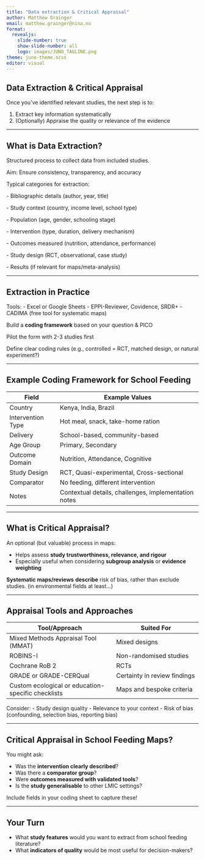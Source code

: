 ```yaml
---
title: "Data extraction & Critical Appraisal"
author: Matthew Grainger
email: matthew.grainger@nina.no
format:
  revealjs:
    slide-number: true
    show-slide-number: all
    logo: images/JUNO_TAGLINE.png
theme: juno-theme.scss
editor: visual
---
```


## Data Extraction & Critical Appraisal

Once you've identified relevant studies, the next step is to:

1.  Extract key information systematically
2.  (Optionally) Appraise the quality or relevance of the evidence

------------------------------------------------------------------------

## What is Data Extraction?

Structured process to collect data from included studies.

Aim: Ensure consistency, transparency, and accuracy

Typical categories for extraction:

\- Bibliographic details (author, year, title)

\- Study context (country, income level, school type)

\- Population (age, gender, schooling stage)

\- Intervention (type, duration, delivery mechanism)

\- Outcomes measured (nutrition, attendance, performance)

\- Study design (RCT, observational, case study)

\- Results (if relevant for maps/meta-analysis)

------------------------------------------------------------------------

## Extraction in Practice

Tools: - Excel or Google Sheets - EPPI-Reviewer, Covidence, SRDR+ - CADIMA (free tool for systematic maps)

Build a **coding framework** based on your question & PICO

Pilot the form with 2-3 studies first

Define clear coding rules (e.g., controlled = RCT, matched design, or natural experiment?)

------------------------------------------------------------------------

## Example Coding Framework for School Feeding

| Field             | Example Values                                       |
|-------------------|------------------------------------------------------|
| Country           | Kenya, India, Brazil                                 |
| Intervention Type | Hot meal, snack, take-home ration                    |
| Delivery          | School-based, community-based                        |
| Age Group         | Primary, Secondary                                   |
| Outcome Domain    | Nutrition, Attendance, Cognitive                     |
| Study Design      | RCT, Quasi-experimental, Cross-sectional             |
| Comparator        | No feeding, different intervention                   |
| Notes             | Contextual details, challenges, implementation notes |

------------------------------------------------------------------------

## What is Critical Appraisal?

An optional (but valuable) process in maps:

-   Helps assess **study trustworthiness, relevance, and rigour**
-   Especially useful when considering **subgroup analysis** or **evidence weighting**

**Systematic maps/reviews** **describe** risk of bias, rather than exclude studies. (in environmental fields at least...)

------------------------------------------------------------------------

## Appraisal Tools and Approaches

| Tool/Approach | Suited For |
|----------------------------------------|--------------------------------|
| Mixed Methods Appraisal Tool (MMAT) | Mixed designs |
| ROBINS-I | Non-randomised studies |
| Cochrane RoB 2 | RCTs |
| GRADE or GRADE-CERQual | Certainty in review findings |
| Custom ecological or education-specific checklists | Maps and bespoke criteria |

Consider: - Study design quality - Relevance to your context - Risk of bias (confounding, selection bias, reporting bias)

------------------------------------------------------------------------

## Critical Appraisal in School Feeding Maps?

You might ask:

-   Was the **intervention clearly described**?
-   Was there a **comparator group**?
-   Were **outcomes measured with validated tools**?
-   Is the **study generalisable** to other LMIC settings?

Include fields in your coding sheet to capture these!

------------------------------------------------------------------------

## Your Turn

-   What **study features** would you want to extract from school feeding literature?
-   What **indicators of quality** would be most useful for decision-makers?
